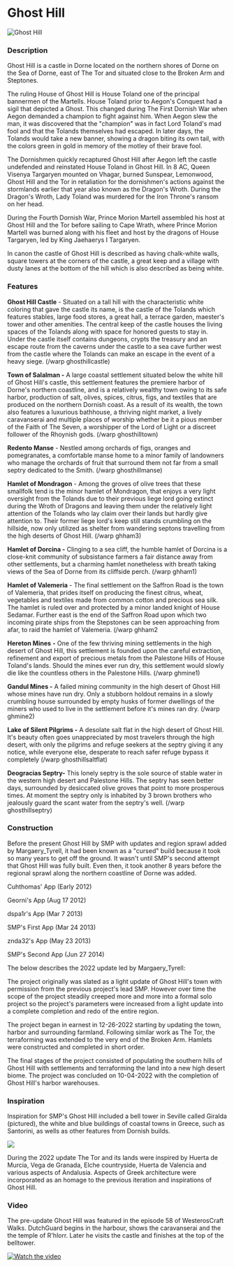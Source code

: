 

# Ghost Hill

<Image src="https://cdn.sanity.io/images/1as7cn02/production/8289e9df7c294c597b11678a4fc8f8ecf7b1c8de-1920x1080.png?w=976&h=350&fit=crop&crop=center&auto=format" alt="Ghost Hill" width={976} height={350}  />

<ProjectDetails
  floatRight
  region="Dorne"
  house="House Toland"
  type="Castle"
  status="Completed"
  warp="/warp ghosthill"
  projectLead="SMP (update by Margaery_Tyrell)"
  dateStarted="June 29, 2014"
  dateCompleted="October 4, 2022"
/>

### **Description**

Ghost Hill is a castle in Dorne located on the northern shores of Dorne on the Sea of Dorne, east of The Tor and situated close to the Broken Arm and Steptones.  
  
The ruling House of Ghost Hill is House Toland one of the principal bannermen of the Martells. House Toland prior to Aegon's Conquest had a sigil that depicted a Ghost. This changed during The First Dornish War when Aegon demanded a champion to fight against him. When Aegon slew the man, it was discovered that the "champion" was in fact Lord Toland's mad fool and that the Tolands themselves had escaped. In later days, the Tolands would take a new banner, showing a dragon biting its own tail, with the colors green in gold in memory of the motley of their brave fool.  
  
The Dornishmen quickly recaptured Ghost Hill after Aegon left the castle undefended and reinstated House Toland in Ghost Hill. In 8 AC, Queen Visenya Targaryen mounted on Vhagar, burned Sunspear, Lemonwood, Ghost Hill and the Tor in retaliation for the dornishmen's actions against the stormlands earlier that year also known as the Dragon's Wroth. During the Dragon's Wroth, Lady Toland was murdered for the Iron Throne's ransom on her head.  
  
During the Fourth Dornish War, Prince Morion Martell assembled his host at Ghost Hill and the Tor before sailing to Cape Wrath, where Prince Morion Martell was burned along with his fleet and host by the dragons of House Targaryen, led by King Jaehaerys I Targaryen.  
  
In canon the castle of Ghost Hill is described as having chalk-white walls, square towers at the corners of the castle, a great keep and a village with dusty lanes at the bottom of the hill which is also described as being white.

### **Features**

**Ghost Hill Castle** - Situated on a tall hill with the characteristic white coloring that gave the castle its name, is the castle of the Tolands which features stables, large food stores, a great hall, a terrace garden, maester's tower and other amenities. The central keep of the castle houses the living spaces of the Tolands along with space for honored guests to stay in. Under the castle itself contains dungeons, crypts the treasury and an escape route from the caverns under the castle to a sea cave further west from the castle where the Tolands can make an escape in the event of a heavy siege. (/warp ghosthillcastle)

**Town of Salalman -** A large coastal settlement situated below the white hill of Ghost Hill's castle, this settlement features the premiere harbor of Dorne's northern coastline, and is a relatively wealthy town owing to its safe harbor, production of salt, olives, spices, citrus, figs, and textiles that are produced on the northern Dornish coast. As a result of its wealth, the town also features a luxurious bathhouse, a thriving night market, a lively caravanserai and multiple places of worship whether be it a pious member of the Faith of The Seven, a worshipper of the Lord of Light or a discreet follower of the Rhoynish gods. (/warp ghosthilltown)

**Redento Manse** - Nestled among orchards of figs, oranges and pomegranates, a comfortable manse home to a minor family of landowners who manage the orchards of fruit that surround them not far from a small septry dedicated to the Smith. (/warp ghosthillmanse)

**Hamlet of Mondragon** - Among the groves of olive trees that these smallfolk tend is the minor hamlet of Mondragon, that enjoys a very light oversight from the Tolands due to their previous liege lord going extinct during the Wroth of Dragons and leaving them under the relatively light attention of the Tolands who lay claim over their lands but hardly give attention to. Their former liege lord's keep still stands crumbling on the hillside, now only utilized as shelter from wandering septons travelling from the high deserts of Ghost Hill. (/warp ghham3)

**Hamlet of Dorcina -** Clinging to a sea cliff, the humble hamlet of Dorcina is a close-knit community of subsistance farmers a fair distance away from other settlements, but a charming hamlet nonetheless with breath taking views of the Sea of Dorne from its cliffside perch. (/warp ghham1)

**Hamlet of Valemeria** - The final settlement on the Saffron Road is the town of Valemeria, that prides itself on producing the finest citrus, wheat, vegetables and textiles made from common cotton and precious sea silk. The hamlet is ruled over and protected by a minor landed knight of House Sedamar. Further east is the end of the Saffron Road upon which two incoming pirate ships from the Stepstones can be seen approaching from afar, to raid the hamlet of Valemeria. (/warp ghham2

**Hereton Mines** **_-_** One of the few thriving mining settlements in the high desert of Ghost Hill, this settlement is founded upon the careful extraction, refinement and export of precious metals from the Palestone Hills of House Toland's lands. Should the mines ever run dry, this settlement would slowly die like the countless others in the Palestone Hills. (/warp ghmine1)

**Gandul Mines -** A failed mining community in the high desert of Ghost Hill whose mines have run dry. Only a stubborn holdout remains in a slowly crumbling house surrounded by empty husks of former dwellings of the miners who used to live in the settlement before it's mines ran dry. (/warp ghmine2)

**Lake of Silent Pilgrims -** A desolate salt flat in the high desert of Ghost Hill. It's beauty often goes unappreciated by most travelers through the high desert, with only the pilgrims and refuge seekers at the septry giving it any notice, while everyone else, desperate to reach safer refuge bypass it completely (/warp ghosthillsaltflat)

**Deogracias Septry-** This lonely septry is the sole source of stable water in the western high desert and Palestone Hills. The septry has seen better days, surrounded by desiccated olive groves that point to more prosperous times. At moment the septry only is inhabited by 3 brown brothers who jealously guard the scant water from the septry's well. (/warp ghosthillseptry)

### Construction

Before the present Ghost Hill by SMP with updates and region sprawl added by Margaery_Tyrell, it had been known as a "cursed" build because it took so many years to get off the ground. It wasn't until SMP's second attempt that Ghost Hill was fully built. Even then, it took another 8 years before the regional sprawl along the northern coastline of Dorne was added. 

Cuhthomas' App (Early 2012)

Georni's App (Aug 17 2012)

dspa1r's App (Mar 7 2013)

SMP's First App (Mar 24 2013)

znda32's App (May 23 2013)

SMP's Second App (Jun 27 2014)

The below describes the 2022 update led by Margaery_Tyrell:

The project originally was slated as a light update of Ghost Hill's town with permission from the previous project's lead SMP. However over time the scope of the project steadily creeped more and more into a formal solo project so the project's parameters were increased from a light update into a complete completion and redo of the entire region.

The project began in earnest in 12-26-2022 starting by updating the town, harbor and surrounding farmland. Following similar work as The Tor, the terraforming was extended to the very end of the Broken Arm. Hamlets were constructed and completed in short order.

The final stages of the project consisted of populating the southern hills of Ghost Hill with settlements and terraforming the land into a new high desert biome. The project was concluded on 10-04-2022 with the completion of Ghost Hill's harbor warehouses.

### Inspiration

Inspiration for SMP's Ghost Hill included a bell tower in Seville called Giralda (pictured), the white and blue buildings of coastal towns in Greece, such as Santorini, as wells as other features from Dornish builds.


![](https://cdn.sanity.io/images/1as7cn02/production/0f9176718a566fa897e6fc365f1f317e488658e4-3602x3816.jpg)

During the 2022 update The Tor and its lands were inspired by Huerta de Murcia, Vega de Granada, Elche countryside, Huerta de Valencia and various aspects of Andalusia. Aspects of Greek architecture were incorporated as an homage to the previous iteration and inspirations of Ghost Hill.

### Video

The pre-update Ghost Hill was featured in the episode 58 of WesterosCraft Walks. DutchGuard begins in the harbour, shows the caravanserai and the the temple of R'hlorr. Later he visits the castle and finishes at the top of the belltower.


[![Watch the video](https://img.youtube.com/vi/4Uj9IU8JQfY/0.jpg)](https://www.youtube.com/embed/4Uj9IU8JQfY)